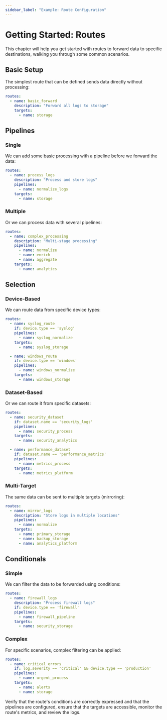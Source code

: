 ```yaml
---
sidebar_label: "Example: Route Configuration"
---
```


# Getting Started: Routes

This chapter will help you get started with routes to forward data to specific destinations, walking you through some common scenarios.

## Basic Setup

The simplest route that can be defined sends data directly without processing:

```yaml
routes:
  - name: basic_forward
    description: "Forward all logs to storage"
    targets:
      - name: storage
```

## Pipelines

### Single

We can add some basic processing with a pipeline before we forward the data:

```yaml
routes:
  - name: process_logs
    description: "Process and store logs"
    pipelines:
      - name: normalize_logs
    targets:
      - name: storage
```

### Multiple

Or we can process data with several pipelines:

```yaml
routes:
  - name: complex_processing
    description: "Multi-stage processing"
    pipelines:
      - name: normalize
      - name: enrich
      - name: aggregate
    targets:
      - name: analytics
```

## Selection

### Device-Based

We can route data from specific device types:

```yaml
routes:
  - name: syslog_route
    if: device.type == 'syslog'
    pipelines:
      - name: syslog_normalize
    targets:
      - name: syslog_storage

  - name: windows_route
    if: device.type == 'windows'
    pipelines:
      - name: windows_normalize
    targets:
      - name: windows_storage
```

### Dataset-Based

Or we can route it from specific datasets:

```yaml
routes:
  - name: security_dataset
    if: dataset.name == 'security_logs'
    pipelines:
      - name: security_process
    targets:
      - name: security_analytics

  - name: performance_dataset
    if: dataset.name == 'performance_metrics'
    pipelines:
      - name: metrics_process
    targets:
      - name: metrics_platform
```

### Multi-Target

The same data can be sent to multiple targets (mirroring):

```yaml
routes:
  - name: mirror_logs
    description: "Store logs in multiple locations"
    pipelines:
      - name: normalize
    targets:
      - name: primary_storage
      - name: backup_storage
      - name: analytics_platform
```

## Conditionals

### Simple

We can filter the data to be forwarded using conditions:

```yaml
routes:
  - name: firewall_logs
    description: "Process firewall logs"
    if: device.type == 'firewall'
    pipelines:
      - name: firewall_pipeline
    targets:
      - name: security_storage
```

### Complex

For specific scenarios, complex filtering can be applied:

```yaml
routes:
  - name: critical_errors
    if: log.severity == 'critical' && device.type == 'production'
    pipelines:
      - name: urgent_process
    targets:
      - name: alerts
      - name: storage
```

Verify that the route's conditions are correctly expressed and that the pipelines are configured, ensure that the targets are accessible, monitor the route's metrics, and review the logs.
